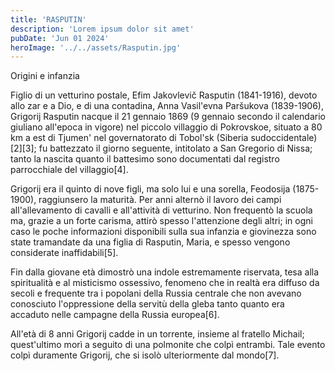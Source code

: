 ```yaml
---
title: 'RASPUTIN'
description: 'Lorem ipsum dolor sit amet'
pubDate: 'Jun 01 2024'
heroImage: '../../assets/Rasputin.jpg'
---
```


Origini e infanzia

 
Figlio di un vetturino postale, Efim Jakovlevič Rasputin (1841-1916), devoto allo zar e a Dio, e di una contadina, Anna Vasil'evna Paršukova (1839-1906), Grigorij Rasputin nacque il 21 gennaio 1869 (9 gennaio secondo il calendario giuliano all'epoca in vigore) nel piccolo villaggio di Pokrovskoe, situato a 80 km a est di Tjumen' nel governatorato di Tobol'sk (Siberia sudoccidentale)[2][3]; fu battezzato il giorno seguente, intitolato a San Gregorio di Nissa; tanto la nascita quanto il battesimo sono documentati dal registro parrocchiale del villaggio[4].

Grigorij era il quinto di nove figli, ma solo lui e una sorella, Feodosija (1875-1900), raggiunsero la maturità. Per anni alternò il lavoro dei campi all'allevamento di cavalli e all'attività di vetturino. Non frequentò la scuola ma, grazie a un forte carisma, attirò spesso l'attenzione degli altri; in ogni caso le poche informazioni disponibili sulla sua infanzia e giovinezza sono state tramandate da una figlia di Rasputin, Maria, e spesso vengono considerate inaffidabili[5].

Fin dalla giovane età dimostrò una indole estremamente riservata, tesa alla spiritualità e al misticismo ossessivo, fenomeno che in realtà era diffuso da secoli e frequente tra i popolani della Russia centrale che non avevano conosciuto l'oppressione della servitù della gleba tanto quanto era accaduto nelle campagne della Russia europea[6].

All'età di 8 anni Grigorij cadde in un torrente, insieme al fratello Michail; quest'ultimo morì a seguito di una polmonite che colpì entrambi. Tale evento colpì duramente Grigorij, che si isolò ulteriormente dal mondo[7].